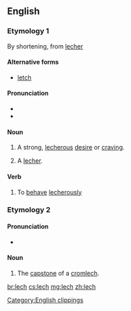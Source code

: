 {{also|Lech}}
==English==
{{wikipedia}}
===Etymology 1===
By shortening, from [[lecher]]

====Alternative forms====
* [[letch]]

====Pronunciation====
* {{rhymes|ɛtʃ|lang=en}}
* {{rhymes|ɛk|lang=en}}

====Noun====
{{en-noun|es}}

# {{context|slang|lang=en}} A strong, [[lecherous]] [[desire]] or [[craving]].
# {{context|slang|lang=en}} A [[lecher]].

====Verb====
{{en-verb|lech|es}}

# {{context|slang|lang=en}} To [[behave]] [[lecherously]]

[[Category:English clippings]]

===Etymology 2===
{{etyl|cy|en}} {{term|llech||slate, slab|lang=cy}}

====Pronunciation====
* {{IPA|/lɛk/|lang=en}}

====Noun====
{{en-noun}}
# The [[capstone]]  of a [[cromlech]].

[[br:lech]]
[[cs:lech]]
[[mg:lech]]
[[zh:lech]]